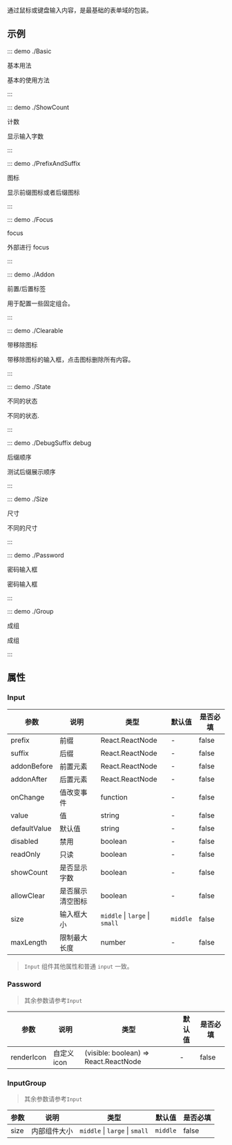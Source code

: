 通过鼠标或键盘输入内容，是最基础的表单域的包装。

## 示例

::: demo ./Basic

基本用法

基本的使用方法

:::

::: demo ./ShowCount

计数

显示输入字数

:::

::: demo ./PrefixAndSuffix

图标

显示前缀图标或者后缀图标

:::

::: demo ./Focus

focus

外部进行 focus

:::

::: demo ./Addon

前置/后置标签

用于配置一些固定组合。

:::

::: demo ./Clearable

带移除图标

带移除图标的输入框，点击图标删除所有内容。

:::

::: demo ./State

不同的状态

不同的状态.

:::

::: demo ./DebugSuffix debug

后缀顺序

测试后缀展示顺序

:::

::: demo ./Size

尺寸

不同的尺寸

:::

::: demo ./Password

密码输入框

密码输入框

:::

::: demo ./Group

成组

成组

:::

## 属性

### Input

| 参数         | 说明             | 类型                           | 默认值   | 是否必填 |
| ------------ | ---------------- | ------------------------------ | -------- | -------- |
| prefix       | 前缀             | React.ReactNode                | -        | false    |
| suffix       | 后缀             | React.ReactNode                | -        | false    |
| addonBefore  | 前置元素         | React.ReactNode                | -        | false    |
| addonAfter   | 后置元素         | React.ReactNode                | -        | false    |
| onChange     | 值改变事件       | function                       | -        | false    |
| value        | 值               | string                         | -        | false    |
| defaultValue | 默认值           | string                         | -        | false    |
| disabled     | 禁用             | boolean                        | -        | false    |
| readOnly     | 只读             | boolean                        | -        | false    |
| showCount    | 是否显示字数     | boolean                        | -        | false    |
| allowClear   | 是否展示清空图标 | boolean                        | -        | false    |
| size         | 输入框大小       | `middle` \| `large` \| `small` | `middle` | false    |
| maxLength    | 限制最大长度     | number                         | -        | false    |

> `Input` 组件其他属性和普通 `input` 一致。

### Password

> 其余参数请参考`Input`

| 参数       | 说明        | 类型                                  | 默认值 | 是否必填 |
| ---------- | ----------- | ------------------------------------- | ------ | -------- |
| renderIcon | 自定义 icon | (visible: boolean) => React.ReactNode | -      | false    |

### InputGroup

> 其余参数请参考`Input`

| 参数 | 说明         | 类型                           | 默认值   | 是否必填 |
| ---- | ------------ | ------------------------------ | -------- | -------- |
| size | 内部组件大小 | `middle` \| `large` \| `small` | `middle` | false    |
